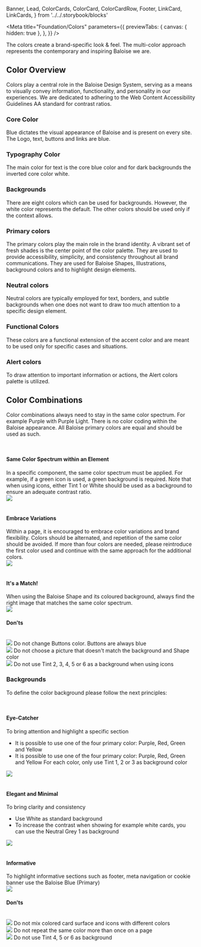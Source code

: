   Banner,
  Lead,
  ColorCards,
  ColorCard,
  ColorCardRow,
  Footer,
  LinkCard,
  LinkCards,
} from '../../.storybook/blocks'

<Meta
  title="Foundation/Colors"
  parameters={{
    previewTabs: {
      canvas: { hidden: true },
    },
  }}
/>

<Banner label="Colors" section="Foundation" color="purple" puzzle />

<Lead>
  The colors create a brand-specific look & feel. The multi-color approach represents the contemporary and inspiring
  Baloise we are.
</Lead>

## Color Overview

Colors play a central role in the Baloise Design System, serving as a means to visually convey information,
functionality, and personality in our experiences.
We are dedicated to adhering to the Web Content Accessibility Guidelines AA standard for contrast ratios.

### Core Color

Blue dictates the visual appearance of Baloise and is present on every site. The Logo, text, buttons and links are blue.

<ColorCards>
  <ColorCard background color="alias.primary" />
</ColorCards>

### Typography Color

The main color for text is the core blue color and for dark backgrounds the inverted core color white.

<ColorCards>
  <ColorCard background color="alias.primary" />
  <ColorCard background color="base.white" />
</ColorCards>

### Backgrounds

There are eight colors which can be used for backgrounds.
However, the white color represents the default. The other colors should be used only if the context allows.

<ColorCards>
  <ColorCard background color="base.white" />
  <ColorCard background color="base.grey.1" />
  <ColorCard background color="base.grey.3" />
  <ColorCard background color="alias.primary" />
</ColorCards>

<ColorCards>
  <ColorCard background color="alias.green" />
  <ColorCard background color="alias.purple" />
  <ColorCard background color="alias.red" />
  <ColorCard background color="alias.yellow" />
</ColorCards>

### Primary colors

The primary colors play the main role in the brand identity. A vibrant set of fresh shades is the center point of the color palette. They are used to provide accessibility, simplicity, and consistency throughout all brand communications. They are used for Baloise Shapes, Illustrations, background colors and to highlight design elements.

<ColorCardRow color="base.green" />
<ColorCardRow color="base.purple" />
<ColorCardRow color="base.red" />
<ColorCardRow color="base.yellow" />

### Neutral colors

Neutral colors are typically employed for text, borders, and subtle backgrounds when one does not want to draw too much attention to a specific design element.

<ColorCardRow color="base.grey" />

### Functional Colors

These colors are a functional extension of the accent color and are meant to be used only for specific cases and situations.

<ColorCardRow color="base.primary" />
<ColorCardRow color="base.light-blue" />

### Alert colors

To draw attention to important information or actions, the Alert colors palette is utilized.

<ColorCardRow color="base.info" />
<ColorCardRow color="base.success" />
<ColorCardRow color="base.warning" />
<ColorCardRow color="base.danger" />

## Color Combinations

Color combinations always need to stay in the same color spectrum. For example Purple with Purple Light. There is no color coding within the Baloise appearance. All Baloise primary colors are equal and should be
used as such.


<br />
<div className="sb-unstyled grid">
  <div className="column is-4">
    <h4 className="title text-medium m-none">Same Color Spectrum within an Element</h4>
    <span>
      In a specific component, the same color spectrum must be applied. For example, if a green icon is used, a green
      background is required. Note that when using icons, either Tint 1 or White should be used as a background to
      ensure an adequate contrast ratio.
    </span>
  </div>
  <div className="column is-8">
    <img src={ColorCombinations} />
  </div>
</div>


<br />
<div className="sb-unstyled grid">
  <div className="column is-4">
    <h4 className="title text-medium m-none">Embrace Variations</h4>
    <span>
      Within a page, it is encouraged to embrace color variations and brand flexibility. Colors should be alternated,
      and repetition of the same color should be avoided. If more than four colors are needed, please reintroduce the
      first color used and continue with the same approach for the additional colors.
    </span>
  </div>
  <div className="column is-8">
    <img src={ColorCombinations2} />
  </div>
</div>

<br />
<div className="sb-unstyled grid">
  <div className="column is-4">
    <h4 className="title text-medium m-none">It's a Match!</h4>
    <span>
      When using the Baloise Shape and its coloured background, always find the right image that matches the same color
      spectrum.
    </span>
  </div>
  <div className="column is-8">
    <img src={ColorCombinations3} />
  </div>
</div>

#### Don'ts


<br />
<div className="sb-unstyled grid">
  <div className="column is-4">
    <img src={ColorCombinations4} />
    <span>Do not change Buttons color. Buttons are always blue</span>
  </div>
  <div className="column is-4">
    <img src={ColorCombinations5} />
    <span>Do not choose a picture that doesn't match the background and Shape color</span>
  </div>
  <div className="column is-4">
    <img src={ColorCombinations6} />
    <span>Do not use Tint 2, 3, 4, 5 or 6 as a background when using icons</span>
  </div>
</div>

### Backgrounds

To define the color background please follow the next principles:


<br />
<div className="sb-unstyled grid">
  <div className="column is-4">
    <h4 className="title text-medium m-none">Eye-Catcher</h4>
    <span>
      To bring attention and highlight a specific section
      <ul>
        <li>It is possible to use one of the four primary color: Purple, Red, Green and Yellow</li>
        <li>
          It is possible to use one of the four primary color: Purple, Red, Green and Yellow For each color, only use
          Tint 1, 2 or 3 as background color
        </li>
      </ul>
    </span>
  </div>
  <div className="column is-8">
    <img src={Backgrounds1} />
  </div>
</div>

<br />
<div className="sb-unstyled grid">
  <div className="column is-4">
    <h4 className="title text-medium m-none">Elegant and Minimal</h4>
    <span>
      To bring clarity and consistency
      <ul>
        <li>Use White as standard background</li>
        <li>
          To increase the contrast when showing for example white cards, you can use the Neutral Grey 1 as background
        </li>
      </ul>
    </span>
  </div>
  <div className="column is-8">
    <img src={Backgrounds2} />
  </div>
</div>

<br />
<div className="sb-unstyled grid">
  <div className="column is-4">
    <h4 className="title text-medium m-none">Informative</h4>
    <span>To highlight informative sections such as footer, meta navigation or cookie banner use the Baloise Blue (Primary)</span>
  </div>
  <div className="column is-8">
    <img src={Backgrounds3} />
  </div>
</div>

#### Don'ts


<br />
<div className="sb-unstyled grid">
  <div className="column is-4">
    <img src={Backgrounds4} />
    <span>Do not mix colored card surface and icons with different colors</span>
  </div>
  <div className="column is-4">
    <img src={Backgrounds5} />
    <span>Do not repeat the same color more than once on a page</span>
  </div>
  <div className="column is-4">
    <img src={Backgrounds6} />
    <span>Do not use Tint 4, 5 or 6 as background</span>
  </div>
</div>

<Footer>
  <LinkCards>
    <LinkCard
      pageTitle="Tokens/Overview"
      description="Design tokens serve as the definitive source for naming and storing design choices."
    />
    <LinkCard
      pageTitle="CSS Utilities/Background/Background Colors"
      description="Select from a range of colors for the background of an element"
    />
    <LinkCard
      pageTitle="CSS Utilities/Typography/Text Colors"
      description=" Diverse color palettes available for the text of an element"
    />
    <LinkCard
      pageTitle="CSS Utilities/Border/Border Colors"
      description="Diverse color palettes available for element borders"
    />
  </LinkCards>
</Footer>

